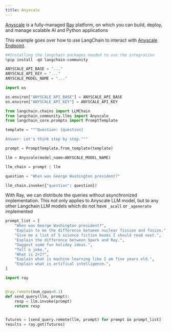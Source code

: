 ```yaml
---
title: Anyscale
---
```


[Anyscale](https://www.anyscale.com/) is a fully-managed [Ray](https://www.ray.io/) platform, on which you can build, deploy, and manage scalable AI and Python applications

This example goes over how to use LangChain to interact with [Anyscale Endpoint](https://app.endpoints.anyscale.com/).


```python
##Installing the langchain packages needed to use the integration
%pip install -qU langchain-community
```


```python
ANYSCALE_API_BASE = "..."
ANYSCALE_API_KEY = "..."
ANYSCALE_MODEL_NAME = "..."
```


```python
import os

os.environ["ANYSCALE_API_BASE"] = ANYSCALE_API_BASE
os.environ["ANYSCALE_API_KEY"] = ANYSCALE_API_KEY
```


```python
from langchain.chains import LLMChain
from langchain_community.llms import Anyscale
from langchain_core.prompts import PromptTemplate
```


```python
template = """Question: {question}

Answer: Let's think step by step."""

prompt = PromptTemplate.from_template(template)
```


```python
llm = Anyscale(model_name=ANYSCALE_MODEL_NAME)
```


```python
llm_chain = prompt | llm
```


```python
question = "When was George Washington president?"

llm_chain.invoke({"question": question})
```

With Ray, we can distribute the queries without asynchronized implementation. This not only applies to Anyscale LLM model, but to any other Langchain LLM models which do not have `_acall` or `_agenerate` implemented


```python
prompt_list = [
    "When was George Washington president?",
    "Explain to me the difference between nuclear fission and fusion.",
    "Give me a list of 5 science fiction books I should read next.",
    "Explain the difference between Spark and Ray.",
    "Suggest some fun holiday ideas.",
    "Tell a joke.",
    "What is 2+2?",
    "Explain what is machine learning like I am five years old.",
    "Explain what is artifical intelligence.",
]
```


```python
import ray


@ray.remote(num_cpus=0.1)
def send_query(llm, prompt):
    resp = llm.invoke(prompt)
    return resp


futures = [send_query.remote(llm, prompt) for prompt in prompt_list]
results = ray.get(futures)
```
